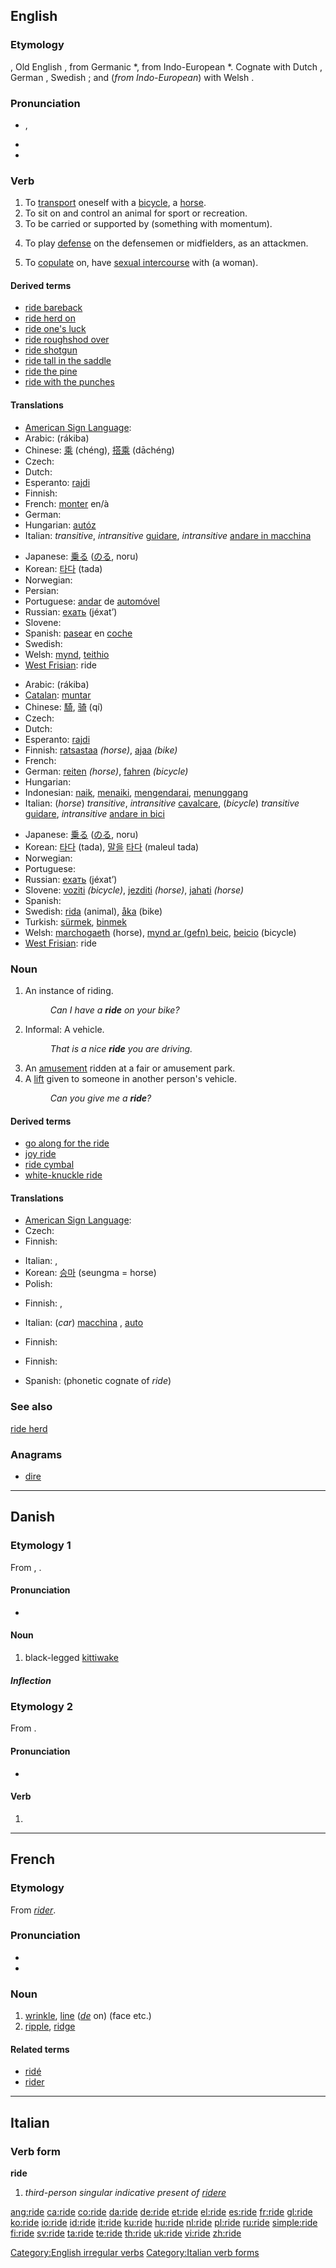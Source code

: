 ==English==

===Etymology===
{{etyl|enm}} {{term|riden}}, Old English {{term|ridan|rīdan}}, from Germanic *{{term||ridanan}}, from Indo-European *{{term||reidh-}}. Cognate with Dutch {{term|rijden}}, German {{term|reiten}}, Swedish {{term|rida}}; and (''from Indo-European'') with Welsh {{term|rhwyddhau||hurry}}.

===Pronunciation===
* {{IPA|/ɹaɪd/}}, {{SAMPA|/r\aId/}}
* {{audio|en-us-ride.ogg|Audio (US)}}
* {{rhymes|aɪd}}

===Verb===
{{en-verb|rides|riding|rode|ridden}}

# To [[transport]] oneself with a [[bicycle]], a [[horse]].
# To sit on and control an animal for sport or recreation.
# To be carried or supported by (something with momentum).
# {{lacrosse}} To play [[defense]] on the defensemen or midfielders, as an attackmen.
# To [[copulate]] on, have [[sexual intercourse]] with (a woman). <!--since 1250-->

====Derived terms====
* [[ride bareback]]
* [[ride herd on]]
* [[ride one's luck]]
* [[ride roughshod over]]
* [[ride shotgun]]
* [[ride tall in the saddle]]
* [[ride the pine]]
* [[ride with the punches]]

====Translations====
{{trans-top|in a vehicle}}
* [[American Sign Language]]: {{t|ase|BentV@InThumb-PalmDown-C@CenterChesthigh BentV@InThumb-PalmDown-C@DistalCenterChesthigh}}
* Arabic: {{Arab|[[ركب]]}} (rákiba)
* Chinese: [[乘]] (chéng), [[搭乘]] (dāchéng)
* Czech: {{t-|cs|jet}}
* Dutch: {{t+|nl|rijden}}
* Esperanto: [[rajdi]]
* Finnish: {{t+|fi|ajaa}}
* French: [[monter]] en/à
* German: {{t+|de|fahren}}
* Hungarian: [[autóz]]
* Italian: ''transitive'', ''intransitive'' [[guidare]], ''intransitive'' [[andare in macchina]]
{{trans-mid}}
* Japanese: [[乗る]] ([[のる]], noru)
* Korean: [[타다]] (tada)
* Norwegian: {{t-|no|ri}}
* Persian: {{t+|fa|راندن|tr=rândan|sc=fa-Arab|xs=Persian}}
* Portuguese: [[andar]] de [[automóvel]]
* Russian: [[ехать]] (jéxat’)
* Slovene: {{t+|sl|voziti}}
* Spanish: [[pasear]] en [[coche]]
* Swedish: {{t+|sv|åka}}
* Welsh: [[mynd]], [[teithio]]
* [[West Frisian]]: ride
{{trans-bottom}}

{{trans-top|horse, bicycle}}
* Arabic: {{Arab|[[ركب]]}} (rákiba)
* [[Catalan]]: [[muntar]]
* Chinese: [[騎]], [[骑]] (qí)
* Czech: {{t-|cs|jet}}
* Dutch: {{t+|nl|rijden}}
* Esperanto: [[rajdi]]
* Finnish: [[ratsastaa]] ''(horse)'', [[ajaa]] ''(bike)''
* French: {{t+|fr|rouler}}
* German: [[reiten]] ''(horse)'', [[fahren]] ''(bicycle)''
* Hungarian: {{t+|hu|lovagol}}
* Indonesian: [[naik]], [[naik|menaiki]], [[kendara|mengendarai]], [[tunggang|menunggang]]
* Italian: (''horse'') ''transitive'', ''intransitive'' [[cavalcare]], (''bicycle'') ''transitive'' [[guidare]], ''intransitive'' [[andare in bici]]
{{trans-mid}}
* Japanese: [[乗る]] ([[のる]], noru)
* Korean: [[타다]] (tada), [[말|말을]] [[타다]] (maleul tada)
* Norwegian: {{t-|no|ri}}
* Portuguese: {{t+|pt|andar}}
* Russian: [[ехать]] (jéxat’)
* Slovene: [[voziti]] ''(bicycle)'', [[jezditi]] ''(horse)'', [[jahati]] ''(horse)''
* Spanish: {{t+|es|montar}}
* Swedish: [[rida]] (animal), [[åka]] (bike)
* Turkish: [[sürmek]], [[binmek]]
* Welsh: [[marchogaeth]] (horse), [[mynd ar (gefn) beic]], [[beicio]] (bicycle)
* [[West Frisian]]: ride
{{trans-bottom}}

===Noun===
{{en-noun}}

# An instance of riding.
#: ''Can I have a '''ride''' on your bike?''
# Informal: A vehicle.
#: ''That is a nice '''ride''' you are driving.''
# An [[amusement]] ridden at a fair or amusement park.
# A [[lift]] given to someone in another person's vehicle.
#: ''Can you give me a '''ride'''?''

====Derived terms====
* [[go along for the ride]]
* [[joy ride]]
* [[ride cymbal]]
* [[white-knuckle ride]]

====Translations====
{{trans-top|instance of riding}}
* [[American Sign Language]]: {{t|ase|BentV@InThumb-PalmDown-C@CenterChesthigh BentV@InThumb-PalmDown-C@DistalCenterChesthigh}}
* Czech: {{t-|cs|jízda|f}}
* Finnish: {{t-|fi|ajelu}}
{{trans-mid}}
* Italian: {{t+|it|giro|m}}, {{t+|it|corsa|f}}
* Korean: [[승마]] (seungma = horse)
* Polish: {{t+|pl|jazda|f}}
{{trans-bottom}}

{{trans-top|vehicle}}
* Finnish: {{t|fi|rassi}}, {{t|fi|ajopeli}}
{{trans-mid}}
* Italian: (''car'') [[macchina]] {{f}}, [[auto]] {{f}}
{{trans-bottom}}

{{trans-top|amusement}}
* Finnish: {{t-|fi|ajelu}}
{{trans-mid}}
{{trans-bottom}}

{{trans-top|lift}}
* Finnish: {{t-|fi|kyyti}}
{{trans-mid}}
* Spanish: {{t-|es|rait}} (phonetic cognate of ''ride'')
{{trans-bottom}}

===See also===
[[ride herd]]

===Anagrams===
* [[dire]]

[[Category:English irregular verbs]]

----

==Danish==
{{wikipedia|lang=da|mul=Ride (fugl)}}

===Etymology 1===
From {{etyl|fo|da}}, {{etyl|is|da}} {{term|rita}}.

====Pronunciation====
* {{IPA|/riːdə/|[ʁiːðə]|lang=da}}

====Noun====
{{da-noun|n|r}}

# black-legged [[kittiwake]] {{qualifier|Rissa tridactyla}}

=====Inflection=====
{{da-noun-infl|n|r}}

===Etymology 2===
From {{etyl|non|da}} {{term|ríða|lang=non}}.

====Pronunciation====
* {{IPA|/riːdə/|[ʁiːðə]|lang=da}}

====Verb====
{{infl|da|verb|imperative|rid|present|rider|past|red|past participle|redet|&#32;|reden|or|redne|present participle|ridende}}

# {{l|en|ride}}

----

==French==

===Etymology===
From ''[[rider#French|rider]]''.

===Pronunciation===
* {{audio|Fr-ride.ogg|audio}}
* {{IPA|/ʀid/|lang=fr}}

===Noun===
{{fr-noun|f}}

# [[wrinkle]], [[line]] (''[[de]]'' on) (face etc.)
# [[ripple]], [[ridge]]

====Related terms====
* [[ridé]]
* [[rider]]

----

==Italian==

===Verb form===
'''ride'''

# ''third-person singular indicative present of [[ridere]]''

[[Category:Italian verb forms]]

[[ang:ride]]
[[ca:ride]]
[[co:ride]]
[[da:ride]]
[[de:ride]]
[[et:ride]]
[[el:ride]]
[[es:ride]]
[[fr:ride]]
[[gl:ride]]
[[ko:ride]]
[[io:ride]]
[[id:ride]]
[[it:ride]]
[[ku:ride]]
[[hu:ride]]
[[nl:ride]]
[[pl:ride]]
[[ru:ride]]
[[simple:ride]]
[[fi:ride]]
[[sv:ride]]
[[ta:ride]]
[[te:ride]]
[[th:ride]]
[[uk:ride]]
[[vi:ride]]
[[zh:ride]]